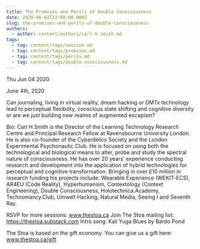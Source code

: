 ```yaml
---
title: The Promises and Perils of Double Consciousness
date: 2020-06-03T22:00:00.000Z
slug: the-promises-and-perils-of-double-consciousness
authors:
  - author: content/authors/carl-h-smith.md
tags:
  - tag: content/tags/session.md
  - tag: content/tags/promises.md
  - tag: content/tags/perils.md
  - tag: content/tags/double-consciousness.md
---
```






Thu Jun 04 2020

June 4th, 2020

Can journaling, living in virtual reality, dream hacking or DMTx technology lead to perceptual flexibility, conscious state shifting and cognitive diversity or are we just building new realms of augmented escapism?

Bio: Carl H Smith is the Director of the Learning Technology Research Centre and Principal Research Fellow at Ravensbourne University London. He is also co-founder of the Cyberdelics Society and the London Experimental Psychonautic Club. He is focused on using both the technological and biological means to alter, probe and study the spectral nature of consciousness. He has over 20 years’ experience conducting research and development into the application of hybrid technologies for perceptual and cognitive transformation. Bringing in over £10 million in research funding his projects include: Wearable Experience (WEKIT-ECS), AR4EU (Code Reality), Hyperhumanism, Contextology (Context Engineering), Double Consciousness, Holotechnica.Academy, Technomancy.Club, Umwelt Hacking, Natural Media, Seeing I and Seventh Ray.

RSVP for more sessions: www.thestoa.ca
Join The Stoa mailing list: https://thestoa.substack.com
Intro song: Kali Yuga Blues by Bardo Pond

The Stoa is based on the gift economy. You can give us a gift here: www.thestoa.ca/gift


